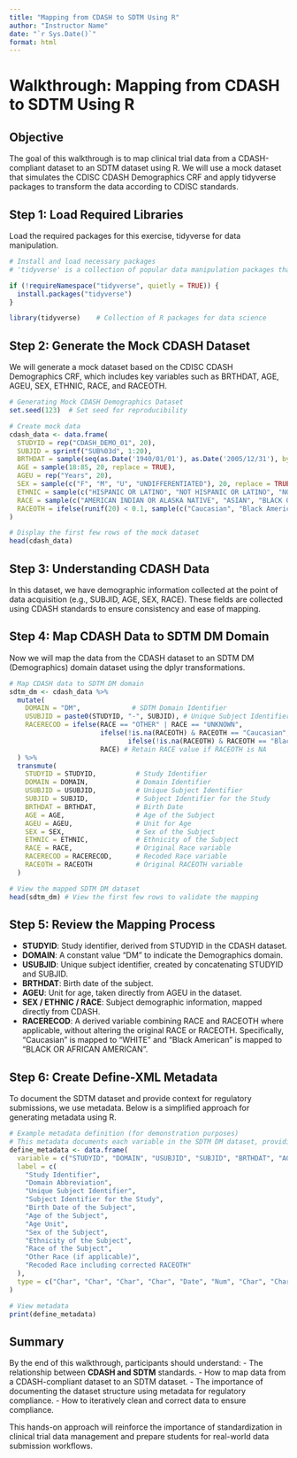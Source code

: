 ```yaml
---
title: "Mapping from CDASH to SDTM Using R"
author: "Instructor Name"
date: "`r Sys.Date()`"
format: html
---
```


# Walkthrough: Mapping from CDASH to SDTM Using R

## Objective

The goal of this walkthrough is to map clinical trial data from a CDASH-compliant dataset to an SDTM dataset using R. We will use a mock dataset that simulates the CDISC CDASH Demographics CRF and apply tidyverse packages to transform the data according to CDISC standards.

## Step 1: Load Required Libraries

Load the required packages for this exercise, tidyverse for data manipulation.

```r
# Install and load necessary packages
# 'tidyverse' is a collection of popular data manipulation packages that help streamline the data transformation process.

if (!requireNamespace("tidyverse", quietly = TRUE)) {
  install.packages("tidyverse")
}

library(tidyverse)    # Collection of R packages for data science
```

## Step 2: Generate the Mock CDASH Dataset

We will generate a mock dataset based on the CDISC CDASH Demographics CRF, which includes key variables such as BRTHDAT, AGE, AGEU, SEX, ETHNIC, RACE, and RACEOTH.

```r
# Generating Mock CDASH Demographics Dataset
set.seed(123)  # Set seed for reproducibility

# Create mock data
cdash_data <- data.frame(
  STUDYID = rep("CDASH_DEMO_01", 20),
  SUBJID = sprintf("SUB%03d", 1:20),
  BRTHDAT = sample(seq(as.Date('1940/01/01'), as.Date('2005/12/31'), by="day"), 20),
  AGE = sample(18:85, 20, replace = TRUE),
  AGEU = rep("Years", 20),
  SEX = sample(c("F", "M", "U", "UNDIFFERENTIATED"), 20, replace = TRUE),
  ETHNIC = sample(c("HISPANIC OR LATINO", "NOT HISPANIC OR LATINO", "NOT REPORTED", "UNKNOWN"), 20, replace = TRUE),
  RACE = sample(c("AMERICAN INDIAN OR ALASKA NATIVE", "ASIAN", "BLACK OR AFRICAN AMERICAN", "NATIVE HAWAIIAN OR OTHER PACIFIC ISLANDER", "WHITE", "NOT REPORTED", "UNKNOWN", "OTHER"), 20, replace = TRUE),
  RACEOTH = ifelse(runif(20) < 0.1, sample(c("Caucasian", "Black American"), 20, replace = TRUE), NA)  # Some entries have other race specified
)

# Display the first few rows of the mock dataset
head(cdash_data)
```

## Step 3: Understanding CDASH Data

In this dataset, we have demographic information collected at the point of data acquisition (e.g., SUBJID, AGE, SEX, RACE). These fields are collected using CDASH standards to ensure consistency and ease of mapping.

## Step 4: Map CDASH Data to SDTM DM Domain

Now we will map the data from the CDASH dataset to an SDTM DM (Demographics) domain dataset using the dplyr transformations.

```r
# Map CDASH data to SDTM DM domain
sdtm_dm <- cdash_data %>%
  mutate(
    DOMAIN = "DM",             # SDTM Domain Identifier
    USUBJID = paste0(STUDYID, "-", SUBJID), # Unique Subject Identifier
    RACERECOD = ifelse(RACE == "OTHER" | RACE == "UNKNOWN",
                       ifelse(!is.na(RACEOTH) & RACEOTH == "Caucasian", "WHITE",
                              ifelse(!is.na(RACEOTH) & RACEOTH == "Black American", "BLACK OR AFRICAN AMERICAN", RACE)),
                       RACE) # Retain RACE value if RACEOTH is NA
  ) %>%
  transmute(
    STUDYID = STUDYID,          # Study Identifier
    DOMAIN = DOMAIN,            # Domain Identifier
    USUBJID = USUBJID,          # Unique Subject Identifier
    SUBJID = SUBJID,            # Subject Identifier for the Study
    BRTHDAT = BRTHDAT,          # Birth Date
    AGE = AGE,                  # Age of the Subject
    AGEU = AGEU,                # Unit for Age
    SEX = SEX,                  # Sex of the Subject
    ETHNIC = ETHNIC,            # Ethnicity of the Subject
    RACE = RACE,                # Original Race variable
    RACERECOD = RACERECOD,      # Recoded Race variable
    RACEOTH = RACEOTH           # Original RACEOTH variable
  )

# View the mapped SDTM DM dataset
head(sdtm_dm) # View the first few rows to validate the mapping
```

## Step 5: Review the Mapping Process

-   **STUDYID**: Study identifier, derived from STUDYID in the CDASH dataset.
-   **DOMAIN**: A constant value "DM" to indicate the Demographics domain.
-   **USUBJID**: Unique subject identifier, created by concatenating STUDYID and SUBJID.
-   **BRTHDAT**: Birth date of the subject.
-   **AGEU**: Unit for age, taken directly from AGEU in the dataset.
-   **SEX / ETHNIC / RACE**: Subject demographic information, mapped directly from CDASH.
-   **RACERECOD**: A derived variable combining RACE and RACEOTH where applicable, without altering the original RACE or RACEOTH. Specifically, "Caucasian" is mapped to "WHITE" and "Black American" is mapped to "BLACK OR AFRICAN AMERICAN".

## Step 6: Create Define-XML Metadata

To document the SDTM dataset and provide context for regulatory submissions, we use metadata. Below is a simplified approach for generating metadata using R.

```r
# Example metadata definition (for demonstration purposes)
# This metadata documents each variable in the SDTM DM dataset, providing descriptions and types.
define_metadata <- data.frame(
  variable = c("STUDYID", "DOMAIN", "USUBJID", "SUBJID", "BRTHDAT", "AGE", "AGEU", "SEX", "ETHNIC", "RACE", "RACEOTH", "RACERECOD"),
  label = c(
    "Study Identifier",
    "Domain Abbreviation",
    "Unique Subject Identifier",
    "Subject Identifier for the Study",
    "Birth Date of the Subject",
    "Age of the Subject",
    "Age Unit",
    "Sex of the Subject",
    "Ethnicity of the Subject",
    "Race of the Subject",
    "Other Race (if applicable)",
    "Recoded Race including corrected RACEOTH"
  ),
  type = c("Char", "Char", "Char", "Char", "Date", "Num", "Char", "Char", "Char", "Char", "Char", "Char")
)

# View metadata
print(define_metadata)
```

## Summary

By the end of this walkthrough, participants should understand: - The relationship between **CDASH and SDTM** standards. - How to map data from a CDASH-compliant dataset to an SDTM dataset. - The importance of documenting the dataset structure using metadata for regulatory compliance. - How to iteratively clean and correct data to ensure compliance.

This hands-on approach will reinforce the importance of standardization in clinical trial data management and prepare students for real-world data submission workflows.

